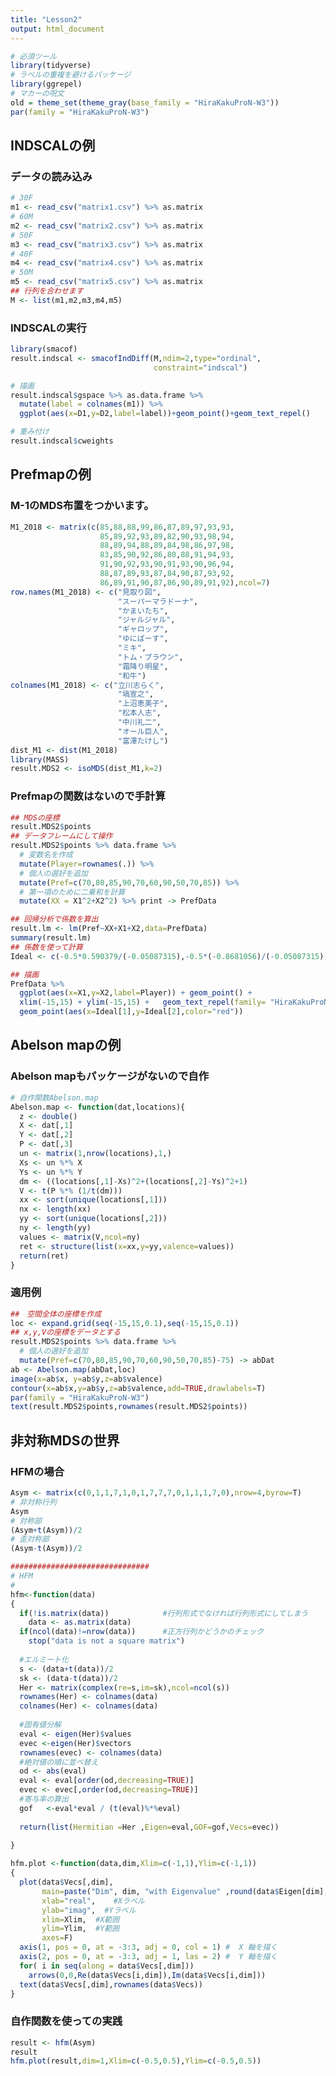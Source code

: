 ```yaml
---
title: "Lesson2"
output: html_document
---
```


```r
# 必須ツール
library(tidyverse)
# ラベルの重複を避けるパッケージ
library(ggrepel)
# マカーの呪文
old = theme_set(theme_gray(base_family = "HiraKakuProN-W3"))
par(family = "HiraKakuProN-W3")
```

## INDSCALの例

### データの読み込み

```r
# 30F
m1 <- read_csv("matrix1.csv") %>% as.matrix
# 60M
m2 <- read_csv("matrix2.csv") %>% as.matrix
# 50F
m3 <- read_csv("matrix3.csv") %>% as.matrix
# 40F
m4 <- read_csv("matrix4.csv") %>% as.matrix
# 50M
m5 <- read_csv("matrix5.csv") %>% as.matrix
## 行列を合わせます
M <- list(m1,m2,m3,m4,m5)
```

### INDSCALの実行

```r
library(smacof)
result.indscal <- smacofIndDiff(M,ndim=2,type="ordinal",
                                constraint="indscal")

# 描画
result.indscal$gspace %>% as.data.frame %>% 
  mutate(label = colnames(m1)) %>% 
  ggplot(aes(x=D1,y=D2,label=label))+geom_point()+geom_text_repel()

# 重み付け
result.indscal$cweights
```

## Prefmapの例

### M-1のMDS布置をつかいます。

```r
M1_2018 <- matrix(c(85,88,88,99,86,87,89,97,93,93,
                    85,89,92,93,89,82,90,93,98,94,
                    88,89,94,88,89,84,98,86,97,98,
                    83,85,90,92,86,80,88,91,94,93,
                    91,90,92,93,90,91,93,90,96,94,
                    88,87,89,93,87,84,90,87,93,92,
                    86,89,91,90,87,86,90,89,91,92),ncol=7)
row.names(M1_2018) <- c("見取り図",
                        "スーパーマラドーナ",
                        "かまいたち",
                        "ジャルジャル",
                        "ギャロップ",
                        "ゆにばーす",
                        "ミキ",
                        "トム・ブラウン",
                        "霜降り明星",
                        "和牛")
colnames(M1_2018) <- c("立川志らく",
                        "塙宣之",
                        "上沼恵美子",
                        "松本人志",
                        "中川礼二",
                        "オール巨人",
                        "富澤たけし")
dist_M1 <- dist(M1_2018)
library(MASS)
result.MDS2 <- isoMDS(dist_M1,k=2)
```

### Prefmapの関数はないので手計算

```r
## MDSの座標
result.MDS2$points
## データフレームにして操作
result.MDS2$points %>% data.frame %>% 
  # 変数名を作成
  mutate(Player=rownames(.)) %>% 
  # 個人の選好を追加
  mutate(Pref=c(70,80,85,90,70,60,90,50,70,85)) %>% 
  # 第一項のために二乗和を計算
  mutate(XX = X1^2+X2^2) %>% print -> PrefData

## 回帰分析で係数を算出
result.lm <- lm(Pref~XX+X1+X2,data=PrefData)
summary(result.lm)
## 係数を使って計算
Ideal <- c(-0.5*0.590379/(-0.05087315),-0.5*(-0.8681056)/(-0.05087315))

## 描画
PrefData %>% 
  ggplot(aes(x=X1,y=X2,label=Player)) + geom_point() + 
  xlim(-15,15) + ylim(-15,15) +   geom_text_repel(family= "HiraKakuProN-W3") +
  geom_point(aes(x=Ideal[1],y=Ideal[2],color="red"))
```

## Abelson mapの例

### Abelson mapもパッケージがないので自作

```r
# 自作関数Abelson.map
Abelson.map <- function(dat,locations){
  z <- double()
  X <- dat[,1]
  Y <- dat[,2]
  P <- dat[,3]
  un <- matrix(1,nrow(locations),1,)
  Xs <- un %*% X
  Ys <- un %*% Y
  dm <- ((locations[,1]-Xs)^2+(locations[,2]-Ys)^2+1)
  V <- t(P %*% (1/t(dm)))
  xx <- sort(unique(locations[,1]))
  nx <- length(xx)
  yy <- sort(unique(locations[,2]))
  ny <- length(yy)
  values <- matrix(V,ncol=ny)
  ret <- structure(list(x=xx,y=yy,valence=values))
  return(ret)
}
```

### 適用例

```r
##　空間全体の座標を作成
loc <- expand.grid(seq(-15,15,0.1),seq(-15,15,0.1))
## x,y,Vの座標をデータとする
result.MDS2$points %>% data.frame %>% 
  # 個人の選好を追加
  mutate(Pref=c(70,80,85,90,70,60,90,50,70,85)-75) -> abDat
ab <- Abelson.map(abDat,loc)
image(x=ab$x, y=ab$y,z=ab$valence)
contour(x=ab$x,y=ab$y,z=ab$valence,add=TRUE,drawlabels=T)
par(family = "HiraKakuProN-W3")
text(result.MDS2$points,rownames(result.MDS2$points))
```

## 非対称MDSの世界

### HFMの場合

```r
Asym <- matrix(c(0,1,1,7,1,0,1,7,7,7,0,1,1,1,7,0),nrow=4,byrow=T)
# 非対称行列
Asym
# 対称部
(Asym+t(Asym))/2
# 歪対称部
(Asym-t(Asym))/2
```


```r
###############################
# HFM
#
hfm<-function(data)
{
  if(!is.matrix(data))            #行列形式でなければ行列形式にしてしまう
    data <- as.matrix(data)
  if(ncol(data)!=nrow(data))      #正方行列かどうかのチェック
    stop("data is not a square matrix")
  
  #エルミート化
  s <- (data+t(data))/2
  sk <- (data-t(data))/2
  Her <- matrix(complex(re=s,im=sk),ncol=ncol(s))
  rownames(Her) <- colnames(data)
  colnames(Her) <- colnames(data)
  
  #固有値分解
  eval <- eigen(Her)$values
  evec <-eigen(Her)$vectors
  rownames(evec) <- colnames(data)
  #絶対値の順に並べ替え
  od <- abs(eval)
  eval <- eval[order(od,decreasing=TRUE)]
  evec <- evec[,order(od,decreasing=TRUE)]
  #寄与率の算出
  gof   <-eval*eval / (t(eval)%*%eval) 
  
  return(list(Hermitian =Her ,Eigen=eval,GOF=gof,Vecs=evec))
  
}

hfm.plot <-function(data,dim,Xlim=c(-1,1),Ylim=c(-1,1))
{
  plot(data$Vecs[,dim],
       main=paste("Dim", dim, "with Eigenvalue" ,round(data$Eigen[dim],3)),
       xlab="real",    #Xラベル
       ylab="imag",  #Yラベル
       xlim=Xlim,  #X範囲
       ylim=Ylim,  #Y範囲
       axes=F)
  axis(1, pos = 0, at = -3:3, adj = 0, col = 1) #  X 軸を描く
  axis(2, pos = 0, at = -3:3, adj = 1, las = 2) #  Y 軸を描く
  for( i in seq(along = data$Vecs[,dim]))
    arrows(0,0,Re(data$Vecs[i,dim]),Im(data$Vecs[i,dim]))
  text(data$Vecs[,dim],rownames(data$Vecs))
}
```

### 自作関数を使っての実践
```r
result <- hfm(Asym)
result
hfm.plot(result,dim=1,Xlim=c(-0.5,0.5),Ylim=c(-0.5,0.5))
```